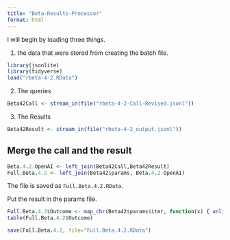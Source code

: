 ```yaml
---
title: "Beta-Results-Processor"
format: html
---
```


I will begin by loading three things.  

1. the data that were stored from creating the batch file.

```r
library(jsonlite)
library(tidyverse)
load("rbeta-4-2.RData")
```

2. The queries

```r
Beta42Call <- stream_in(file("rbeta-4-2-Call-Revised.jsonl"))
```

3. The Results

```r
Beta42Result <- stream_in(file("rbeta-4-2_output.jsonl"))
```

## Merge the call and the result

```r
Beta.4.2.OpenAI <- left_join(Beta42Call,Beta42Result)
Full.Beta.4.2 <- left_join(Beta42$params, Beta.4.2.OpenAI)
```

The file is saved as `Full.Beta.4.2.RData`.

Put the result in the params file.

```r
Full.Beta.4.2$Outcome <- map_chr(Beta42$params$iter, function(x) { unlist(Beta42Result$response$body$choices[[x]][[2]][2]) })
table(Full.Beta.4.2$Outcome)
```

```r
save(Full.Beta.4.2, file="Full.Beta.4.2.RData")
```

